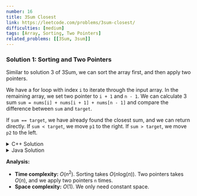 ```yaml
---
number: 16
title: 3Sum Closest
link: https://leetcode.com/problems/3sum-closest/
difficulties: [medium]
tags: [Array, Sorting, Two Pointers]
related_problems: [[3Sum, 3sum]]
---
```



<h3 id="solution_1">Solution 1: Sorting and Two Pointers</h3>

Similar to <Link to="/en/solution/3sum#solution_3">solution 3 of 3Sum</Link>, we can sort the array first, and then apply two pointers.

We have a for loop with index `i` to iterate through the input array. In the remaining array, we set two pointer to `i + 1` and `n - 1`. We can calculate 3 sum `sum = nums[i] + nums[i + 1] + nums[n - 1]` and compare the difference between `sum` and `target`.

If `sum == target`, we have already found the closest sum, and we can return directly. If `sum < target`, we move `p1` to the right. If `sum > target`, we move `p2` to the left.

<details class="code-details">
    <summary>C++ Solution</summary>

```cpp
class Solution {
public:
    int threeSumClosest(vector<int>& nums, int target) {
        int n = nums.size();
        int closestSum = INT_MAX, minDiff = INT_MAX;
        sort(nums.begin(), nums.end());

        for (int i = 0; i < n; i++) {
            int num = nums[i];
            int p1 = i + 1, p2 = n - 1;
            while (p1 < p2) {
                int sum = num + nums[p1] + nums[p2];
                if (sum == target) {
                    return sum;
                }
                else if (sum < target) {
                    if (target - sum < minDiff) {
                        closestSum = sum;
                        minDiff = target - sum;
                    }
                    p1++;
                }
                else {
                    if (sum - target < minDiff) {
                        closestSum = sum;
                        minDiff = sum - target;
                    }
                    p2--;
                }
            }
        }

        return closestSum;
    }
};
```

</details>

<details class="code-details">
    <summary>Java Solution</summary>

```java
class Solution {
    public int threeSumClosest(int[] nums, int target) {
        int n = nums.length;
        int closestSum = Integer.MAX_VALUE, minDiff = Integer.MAX_VALUE;
        Arrays.sort(nums);

        for (int i = 0; i < n; i++) {
            int num = nums[i];
            int p1 = i + 1, p2 = n - 1;
            while (p1 < p2) {
                int sum = num + nums[p1] + nums[p2];
                if (sum == target) {
                    return sum;
                }
                else if (sum < target) {
                    if (target - sum < minDiff) {
                        closestSum = sum;
                        minDiff = target - sum;
                    }
                    p1++;
                }
                else {
                    if (sum - target < minDiff) {
                        closestSum = sum;
                        minDiff = sum - target;
                    }
                    p2--;
                }
            }
        }

        return closestSum;
    }
}
```

</details>

**Analysis:**

- **Time complexity:** $O(n^2)$. Sorting takes $O(n\text{log}(n))$. Two pointers takes $O(n)$, and we apply two pointers `n` times.
- **Space complexity:** $O(1)$. We only need constant space.
